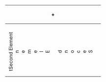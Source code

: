 {{sandbox}}
{| class="wikitable" style="text-align: center;width:100%;height:100%;"
 ! rowspan="2" colspan=2 | +
 !colspan="7" style="text-align: center;"|First Element
 |-
 ! title="Pyro" | {{element|Pyro|link=1}}
 ! title="Hydro" | {{element|Hydro|link=1}}
 ! title="Electro" | {{element|Electro|link=1}}
 ! title="Cryo" | {{element|Cryo|link=1}}
 ! title="Anemo" | {{element|Anemo|link=1}}
 ! title="Geo" | {{element|Geo|link=1}}
 ! title="Dendro" | {{element|Dendro|link=1}}
 |-
 ! rowspan="7" style="text-align: center;writing-mode:vertical-lr;-webkit-transform: rotate(180deg);-moz-transform: rotate(180deg);"|<span class='mobileonly'>S<br />e<br />c<br />o<br />n<br />d<br /><br />E<br />l<br />e<br />m<br />e<br />n<br />t</span><span class="nomobile">Second Element</span>
 ! title="Pyro" | {{element|Pyro|link=1}}
 | title="No reaction" | &mdash;
 | title="Deals 1.5× Pyro DMG if enemy has Hydro, 2× Hydro DMG if enemy has Pyro." | Reverse [[Vaporize]]<br />(1.5× DMG)
 | title="Deals additional Pyro DMG and triggers an explosion." | [[Overloaded]]
 | title="Deals 2× Pyro DMG if enemy has Cryo, 1.5× Cryo DMG if enemy has Pyro." | [[Melt]]<br />(2× DMG)
 | rowspan=4 title="Spreads element to nearby enemies. Anemo constructs can also absorb elements." | [[Swirl]]
 | rowspan=4 title="Generates crystals which can be used to create elemental shields." | [[Crystallize]]
 | title="Deals Pyro DMG over time, lights other Dendro constructs on fire." | [[Burning]]
 |-
 ! title="Hydro" | {{element|Hydro|link=1}}
 | title="Deals 1.5× Pyro DMG if enemy has Hydro, 2× Hydro DMG if enemy has with Pyro." | [[Vaporize]]<br />(2× DMG)
 | title="No reaction" | &mdash;
 | title="Deals continuous Electro DMG, electric pulse may damage other Wet enemies." | [[Electro-Charged]]
 | title="Renders the enemy immobile. Strong physical DMG may shatter the enemy." | [[Frozen]]
 | rowspan=3 title="No reaction" | &mdash;
 |-
 ! title="Electro" | {{element|Electro|link=1}}
 | title="Deals additional Pyro DMG and triggers an explosion." | [[Overloaded]]
 | title="Deals continuous Electro DMG, electric pulse may damage other Wet enemies." | [[Electro-Charged]]
 | title="No reaction" | &mdash;
 | title="Deals additional AoE Cryo DMG. Decreases physical resistance of target." | [[Superconduct]]
 |-
 ! title="Cryo" | {{element|Cryo|link=1}}
 | title="Deals 2× Pyro DMG if enemy has Cryo, 1.5× Cryo DMG if enemy has Pyro." | Reverse [[Melt]]<br />(1.5× DMG)
 | title="Renders the enemy immobile. Strong physical DMG may shatter the enemy." | [[Frozen]]
 | title="Deals additional AoE Cryo DMG. Decreases physical resistance of target." | [[Superconduct]]
 | title="No reaction" | &mdash;
 |-
 ! title="Anemo" | {{element|Anemo|link=1}}
 | colspan=4 title="Spreads element to nearby enemies. Anemo constructs can also absorb elements." | [[Swirl]]
 | rowspan=3 colspan=3 title="No reaction" | &mdash;
 |-
 ! title="Geo" | {{element|Geo|link=1}}
 | colspan=4 title="Generates crystals which can be used to create elemental shields." | [[Crystallize]]
 |-
 ! title="Dendro" | {{element|Dendro|link=1}}
 | title="Deals Pyro DMG over time, lights other Dendro constructs on fire." | [[Burning]]
 | colspan=4 title="No reaction" | &mdash;
 |}